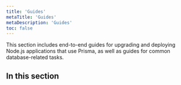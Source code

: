 ```yaml
---
title: 'Guides'
metaTitle: 'Guides'
metaDescription: 'Guides'
toc: false
---
```


<TopBlock>

This section includes end-to-end guides for upgrading and deploying Node.js applications that use Prisma, as well as guides for common database-related tasks.

</TopBlock>

## In this section

<Subsections depth="3" />
